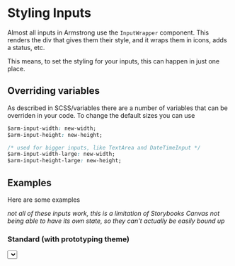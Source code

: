 

<Meta title="Form/Styling Inputs" />

# Styling Inputs

Almost all inputs in Armstrong use the `InputWrapper` component. This renders the div that gives them their style, and it wraps them in icons, adds a status, etc.

This means, to set the styling for your inputs, this can happen in just one place.

## Overriding variables

As described in SCSS/variables there are a number of variables that can be overriden in your code. To change the default sizes you can use

```css
$arm-input-width: new-width;
$arm-input-height: new-height;

/* used for bigger inputs, like TextArea and DateTimeInput */
$arm-input-width-large: new-width;
$arm-input-height-large: new-height;
```

## Examples

Here are some examples

_not all of these inputs work, this is a limitation of Storybooks Canvas not being able to have its own state, so they can't actually be easily bound up_

### Standard (with prototyping theme)

<Canvas>
  <div className="input-styling-demo">
    <TextInput />
    <AutoCompleteInput options={[{ id: 'hiya' }, { id: 'hello' }]} />
    <Select options={[{ id: 'hiya' }, { id: 'hello' }]} />
    <ListBox options={[{ id: 'hiya' }, { id: 'hello' }]} />
    <TextArea />
  </div>
</Canvas>

### Outlined

```css
.arm-input-wrapper {
  border: 1px solid $gray-light;

  &:focus-within,
  &:focus {
    border-color: $brand-primary;
  }
}
```

<Canvas>
  <div className="input-styling-demo outlines">
    <TextInput />
    <AutoCompleteInput options={[{ id: 'hiya' }, { id: 'hello' }]} />
    <Select options={[{ id: 'hiya' }, { id: 'hello' }]} />
    <ListBox options={[{ id: 'hiya' }, { id: 'hello' }]} />
    <TextArea />
  </div>
</Canvas>

### Rounded

```css
.arm-input-wrapper {
  border-radius: $arm-input-height / 2;
}
```

<Canvas>
  <div className="input-styling-demo rounded">
    <TextInput />
    <AutoCompleteInput options={[{ id: 'hiya' }, { id: 'hello' }]} />
    <Select options={[{ id: 'hiya' }, { id: 'hello' }]} />
    <ListBox options={[{ id: 'hiya' }, { id: 'hello' }]} />
    <TextArea />
  </div>
</Canvas>

### Underlined

```css
.arm-input-wrapper {
  border-bottom: 2px solid $gray-light;

  &:focus-within,
  &:focus {
    border-bottom-color: $brand-primary;
  }
}
```

<Canvas>
  <div className="input-styling-demo underline">
    <TextInput />
    <AutoCompleteInput options={[{ id: 'hiya' }, { id: 'hello' }]} />
    <Select options={[{ id: 'hiya' }, { id: 'hello' }]} />
    <ListBox options={[{ id: 'hiya' }, { id: 'hello' }]} />
    <TextArea />
  </div>
</Canvas>

### Funky

```css
.arm-input-wrapper {
  background-color: $gray-dark;
  color: $white;
  border-bottom: 2px solid $brand-primary;
}

.arm-dropdown-content {
  background-color: $gray-dark;
  color: $white;
  border: 1px solid $gray-light;
}
```

<Canvas>
  <div className="input-styling-demo fancy">
    <TextInput />
    <AutoCompleteInput dropdownClassName="funky-dropdown" options={[{ id: 'hiya' }, { id: 'hello' }]} />
    <Select dropdownClassName="funky-dropdown" options={[{ id: 'hiya' }, { id: 'hello' }]} />
    <ListBox dropdownClassName="funky-dropdown" options={[{ id: 'hiya' }, { id: 'hello' }]} />
    <TextArea />
  </div>
</Canvas>
